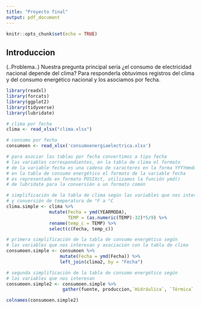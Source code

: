 ```yaml
---
title: "Proyecto final"
output: pdf_document
---
```


```r
knitr::opts_chunk$set(echo = TRUE)
```

## Introduccion

(..Problema..) Nuestra pregunta principal sería ¿el consumo de electricidad nacional depende del clima? Para responderla obtuvimos registros del clima y del consumo energético nacional y los asociamos por fecha.

```r
library(readxl)
library(forcats)
library(ggplot2)
library(tidyverse)
library(lubridate)

# clima por fecha
clima <- read_xlsx("clima.xlsx")

# consumo por fecha
consumoen <- read_xlsx('consumoenergiaelectrica.xlsx')

# para asociar las tablas por fecha convertimos a tipo fecha
# las variables correspondientes, en la tabla de clima el formato
# de la variable fecha es una cadena de caracteres en la forma YYYYmmdd,
# en la tabla de consumo energético el formato de la variable fecha
# es representado en formato POSIXct, utilizamos la función ymd()
# de lubridate para la conversión a un formato común

# simplificación de la tabla de clima según las variables que nos interesan
# y conversión de temperatura de °F a °C
clima.simple <- clima %>%
                mutate(Fecha = ymd(YEARMODA),
                       TEMP = (as.numeric(TEMP)-32)*5/9) %>%
                rename(temp_c = TEMP) %>%
                select(c(Fecha, temp_c))

# primera simplificación de la tabla de consumo energético según
# las variables que nos interesan y asociación con la tabla de clima
consumoen.simple <- consumoen %>%
                    mutate(Fecha = ymd(Fecha)) %>%
                    left_join(clima2, by = "Fecha")

# segunda simplificación de la tabla de consumo energético según
# las variables que nos interesan
consumoen.simple2 <- consumoen.simple %>%
                     gather(fuente, produccion,`Hidráulica`, `Térmica`, `Eólica`, Biomasa, Fotovoltaica)

colnames(consumoen.simple2)

```